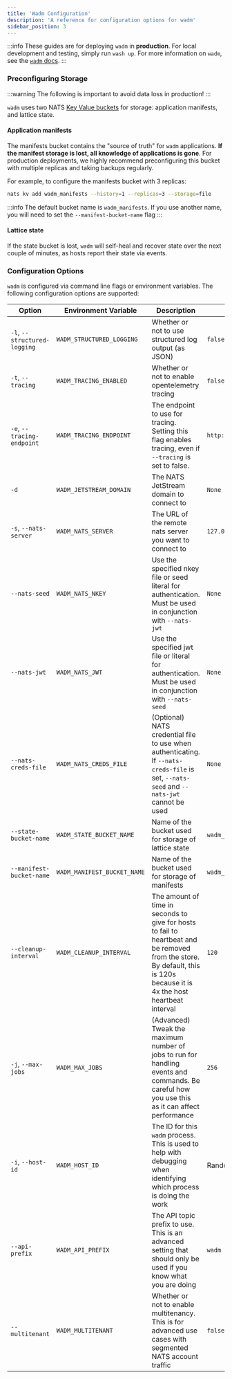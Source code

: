 ```yaml
---
title: 'Wadm Configuration'
description: 'A reference for configuration options for wadm'
sidebar_position: 3
---
```


<head>
  <meta name="robots" content="noindex">
</head>

:::info
These guides are for deploying `wadm` in **production**. For local development and testing, simply run `wash up`. For more information on `wadm`, see the [`wadm` docs](/docs/0.82/category/declarative-application-deployment-wadm).
:::

### Preconfiguring Storage

:::warning
The following is important to avoid data loss in production!
:::

`wadm` uses two NATS [Key Value buckets](https://docs.nats.io/using-nats/developer/develop_jetstream/kv) for storage: application manifests, and lattice state.

#### Application manifests

The manifests bucket contains the "source of truth" for `wadm` applications. **If the manifest storage is lost, all knowledge of applications is gone**. For production deployments, we highly recommend preconfiguring this bucket with multiple replicas and taking backups regularly.

For example, to configure the manifests bucket with 3 replicas:

```bash
nats kv add wadm_manifests --history=1 --replicas=3 --storage=file
```

:::info
The default bucket name is `wadm_manifests`. If you use another name, you will need to set the `--manifest-bucket-name` flag
:::

#### Lattice state

If the state bucket is lost, `wadm` will self-heal and recover state over the next couple of minutes, as hosts report their state via events.

### Configuration Options

`wadm` is configured via command line flags or environment variables. The following configuration options are supported:

| Option                       | Environment Variable        | Description                                                                                                                                                               | Default Value                      |
| ---------------------------- | --------------------------- | ------------------------------------------------------------------------------------------------------------------------------------------------------------------------- | ---------------------------------- |
| `-l`, `--structured-logging` | `WADM_STRUCTURED_LOGGING`   | Whether or not to use structured log output (as JSON)                                                                                                                     | `false`                            |
| `-t`, `--tracing`            | `WADM_TRACING_ENABLED`      | Whether or not to enable opentelemetry tracing                                                                                                                            | `false`                            |
| `-e`, `--tracing-endpoint`   | `WADM_TRACING_ENDPOINT`     | The endpoint to use for tracing. Setting this flag enables tracing, even if `--tracing` is set to false.                                                                  | `http://localhost:55681/v1/traces` |
| `-d`                         | `WADM_JETSTREAM_DOMAIN`     | The NATS JetStream domain to connect to                                                                                                                                   | `None`                             |
| `-s`, `--nats-server`        | `WADM_NATS_SERVER`          | The URL of the remote nats server you want to connect to                                                                                                                  | `127.0.0.1:4222`                   |
| `--nats-seed`                | `WADM_NATS_NKEY`            | Use the specified nkey file or seed literal for authentication. Must be used in conjunction with `--nats-jwt`                                                             | `None`                             |
| `--nats-jwt`                 | `WADM_NATS_JWT`             | Use the specified jwt file or literal for authentication. Must be used in conjunction with `--nats-seed`                                                                  | `None`                             |
| `--nats-creds-file`          | `WADM_NATS_CREDS_FILE`      | (Optional) NATS credential file to use when authenticating. If `--nats-creds-file` is set, `--nats-seed` and `--nats-jwt` cannot be used                                  | `None`                             |
| `--state-bucket-name`        | `WADM_STATE_BUCKET_NAME`    | Name of the bucket used for storage of lattice state                                                                                                                      | `wadm_state`                       |
| `--manifest-bucket-name`     | `WADM_MANIFEST_BUCKET_NAME` | Name of the bucket used for storage of manifests                                                                                                                          | `wadm_manifests`                   |
| `--cleanup-interval`         | `WADM_CLEANUP_INTERVAL`     | The amount of time in seconds to give for hosts to fail to heartbeat and be removed from the store. By default, this is 120s because it is 4x the host heartbeat interval | `120`                              |
| `-j`, `--max-jobs`           | `WADM_MAX_JOBS`             | (Advanced) Tweak the maximum number of jobs to run for handling events and commands. Be careful how you use this as it can affect performance                             | `256`                              |
| `-i`, `--host-id`            | `WADM_HOST_ID`              | The ID for this `wadm` process. This is used to help with debugging when identifying which process is doing the work                                                      | Random UUIDv4                      |
| `--api-prefix`               | `WADM_API_PREFIX`           | The API topic prefix to use. This is an advanced setting that should only be used if you know what you are doing                                                          | `wadm`                             |
| `--multitenant`              | `WADM_MULTITENANT`          | Whether or not to enable multitenancy. This is for advanced use cases with segmented NATS account traffic                                                                 | `false`                            |
